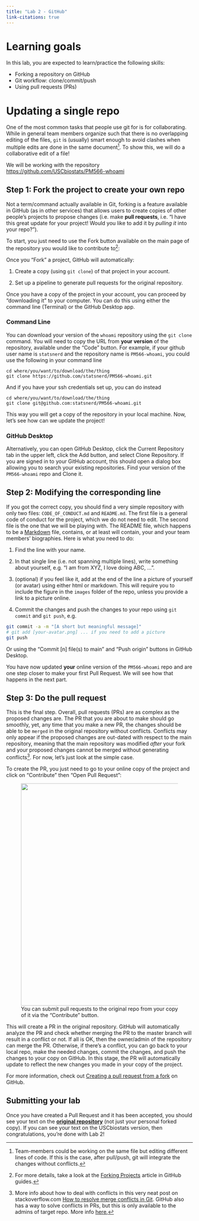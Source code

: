 ```yaml
---
title: "Lab 2 - GitHub"
link-citations: true
---
```


# Learning goals

In this lab, you are expected to learn/practice the following skills:

- Forking a repository on GitHub
- Git workflow: clone/commit/push
- Using pull requests (PRs)

# Updating a single repo

One of the most common tasks that people use git for is for collaborating. While
in general team members organize such that there is no overlapping editing of
the files, `git` is (usually) smart enough to avoid clashes when multiple edits are done in
the same document[^multiedits]. To show this, we will do a collaborative edit of
a file!

[^multiedits]: Team-members could be working on the same file but editing
different lines of code. If this is the case, after pull/push, git will integrate
the changes without conflicts.

We will be working with the repository [https://github.com/USCbiostats/PM566-whoami](https://github.com/USCbiostats/PM566-whoami)

## Step 1: Fork the project to create your own repo

Not a term/command actually available in Git, forking is a feature available in
GitHub (as in other services) that allows users to create copies of other people's
projects to propose changes (i.e. make **pull requests**, i.e. "I have this
great update for your project! Would you like to add it by *pulling it* into your
repo?").

To start, you just need to use the Fork button available on the main page of the repository you would
like to contribute to[^githubmanualfork]:

[^githubmanualfork]: For more details, take a look at the [Forking Projects](https://guides.github.com/activities/forking/) article in GitHub guides.


Once you "Fork" a project, GitHub will automatically:

1. Create a copy (using `git clone`) of that project in your account.

2. Set up a pipeline to generate pull requests for the original repository.


Once you have a copy of the project in your account, you can proceed by
"downloading it" to your computer. You can do this using either the command line (Terminal) or the GitHub Desktop app.

### Command Line

You can download your version of the `whoami` repository using the `git clone` command. You will need to copy the URL from **your version** of the repository, available under the "Code" button. For example, if
your github user name is `statsnerd` and the repository name is `PM566-whoami`, you could use the following in your command line

```shell
cd where/you/want/to/download/the/thing
git clone https://github.com/statsnerd/PM566-whoami.git
```

And if you have your ssh credentials set up, you can do instead

```shell
cd where/you/want/to/download/the/thing
git clone git@github.com:statsnerd/PM566-whoami.git
```

This way you will get a copy of the repository in your local machine. Now, let's
see how can we update the project!

### GitHub Desktop

Alternatively, you can open GitHub Desktop, click the Current Repository tab in the upper left, click the Add button, and select Clone Repository. 
If you are signed in to your GitHub account, this should open a dialog box allowing you to search your existing repositories.
Find your version of the `PM566-whoami` repo and Clone it.

## Step 2: Modifying the corresponding line

If you got the correct copy, you should find a very simple repository with only
two files: `CODE_OF_CONDUCT.md` and `README.md`. The first file is a general code of conduct for the project, which we do not need to edit. The second file
is the one that we will be playing with. The README file, which happens to be
a [Markdown](https://en.wikipedia.org/wiki/Markdown) file, contains, or at least
will contain, your and your team members' biographies. Here is what you need to
do:

1. Find the line with your name.

2. In that single line (i.e. not spanning multiple lines), write something about
yourself, e.g. "I am from XYZ, I love doing ABC, ...".

3. (optional) if you feel like it, add at the end of the line a picture
of yourself (or avatar) using either html or markdown. This will require you
to include the figure in the `images` folder of the repo, unless you provide a link to a picture online.

4. Commit the changes and push the changes to your repo using `git commit` and
`git push`, e.g.

```sh
git commit -a -m "[A short but meaningful message]"
# git add [your-avatar.png] ... if you need to add a picture
git push
```

Or using the "Commit [n] file(s) to main" and "Push origin" buttons in GitHub Desktop.

You have now updated **your** online version of the `PM566-whoami` repo and are one step closer to make your first Pull Request. We will see how
that happens in the next part.


## Step 3: Do the pull request

This is the final step. Overall, pull requests (PRs) are as complex as the proposed
changes are. The PR that you are about to make should go smoothly, yet, any time
that you make a new PR, the changes should be able to be `merged` in the original
repository without conflicts. Conflicts may only appear if the proposed changes
are out-dated with respect to the main repository, meaning that the main repository
was modified *after* your fork and your proposed changes cannot be merged without
generating conflicts[^mergeconflicts]. For now, let's just look at the simple case.

[^mergeconflicts]: More info about how to deal with conflicts in this very neat
post on stackoverflow.com [How to resolve merge conflicts in Git](https://stackoverflow.com/questions/161813/how-to-resolve-merge-conflicts-in-git?page=1&tab=votes#tab-top).
GitHub also has a way to solve conflicts in PRs, but this is only available to
the admins of target repo. More info [here](https://help.github.com/en/github/collaborating-with-issues-and-pull-requests/resolving-a-merge-conflict-on-github),


To create the PR, you just need to go to your online copy of the project and
click on "Contribute" then "Open Pull Request":

<figure>
<img src="https://user-images.githubusercontent.com/893619/132388465-849ef04d-ad4f-4365-a646-27e88cb9d828.png" width="600px">
<figcaption>You can submit pull requests to the original repo from your copy of it via the "Contribute" button.</figcaption>
</figure>

This will create a PR in the original repository. GitHub will automatically
analyze the PR and check whether merging the PR to the master branch will result
in a conflict or not. If all is OK, then the owner/admin of the repository can
merge the PR. Otherwise, if there's a conflict, you can go back to your local
repo, make the needed changes, commit the changes, and push the changes to
your copy on GitHub. In this stage, the PR will automatically update to reflect
the new changes you made in your copy of the project.

For more information, check out [Creating a pull request from a fork
](https://help.github.com/en/github/collaborating-with-issues-and-pull-requests/creating-a-pull-request-from-a-fork)
on GitHub.

## Submitting your lab

Once you have created a Pull Request and it has been accepted, you should see your text on the [**original repository**](https://github.com/USCbiostats/PM566-whoami) (not just your personal forked copy). If you can see your text on the USCbiostats version, then congratulations, you're done with Lab 2!
